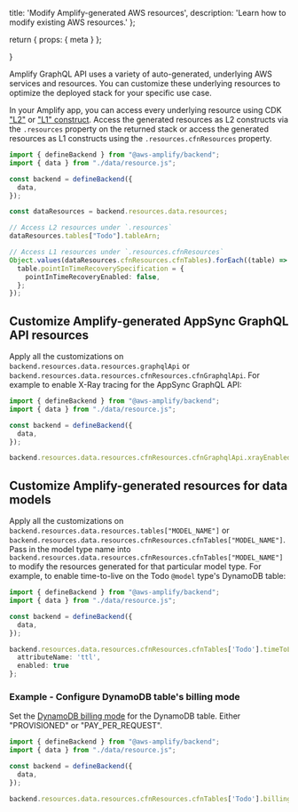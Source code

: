  title: 'Modify Amplify-generated AWS resources',
  description:
    'Learn how to modify existing AWS resources.'
};

  return {
    props: {
      meta
    }
  };

}

Amplify GraphQL API uses a variety of auto-generated, underlying AWS services and resources. You can customize these underlying resources to optimize the deployed stack for your specific use case.


In your Amplify app, you can access every underlying resource using CDK ["L2"](https://docs.aws.amazon.com/cdk/v2/guide/constructs.html#constructs_using) or ["L1" construct](https://docs.aws.amazon.com/cdk/v2/guide/constructs.html#constructs_l1_using). Access the generated resources as L2 constructs via the `.resources` property on the returned stack or access the generated resources as L1 constructs using the `.resources.cfnResources` property.

```ts
import { defineBackend } from "@aws-amplify/backend";
import { data } from "./data/resource.js";

const backend = defineBackend({
  data,
});

const dataResources = backend.resources.data.resources;

// Access L2 resources under `.resources`
dataResources.tables["Todo"].tableArn;

// Access L1 resources under `.resources.cfnResources`
Object.values(dataResources.cfnResources.cfnTables).forEach((table) => {
  table.pointInTimeRecoverySpecification = {
    pointInTimeRecoveryEnabled: false,
  };
});
```

## Customize Amplify-generated AppSync GraphQL API resources


Apply all the customizations on `backend.resources.data.resources.graphqlApi` or `backend.resources.data.resources.cfnResources.cfnGraphqlApi`. For example to enable X-Ray tracing for the AppSync GraphQL API:

```ts
import { defineBackend } from "@aws-amplify/backend";
import { data } from "./data/resource.js";

const backend = defineBackend({
  data,
});

backend.resources.data.resources.cfnResources.cfnGraphqlApi.xrayEnabled = true;
```

## Customize Amplify-generated resources for data models


Apply all the customizations on `backend.resources.data.resources.tables["MODEL_NAME"]` or `backend.resources.data.resources.cfnResources.cfnTables["MODEL_NAME"]`. Pass in the model type name into `backend.resources.data.resources.cfnResources.cfnTables["MODEL_NAME"]` to modify the resources generated for that particular model type. For example, to enable time-to-live on the Todo `@model` type's DynamoDB table:

```ts
import { defineBackend } from "@aws-amplify/backend";
import { data } from "./data/resource.js";

const backend = defineBackend({
  data,
});

backend.resources.data.resources.cfnResources.cfnTables['Todo'].timeToLiveSpecification = {
  attributeName: 'ttl',
  enabled: true
};
```

### Example - Configure DynamoDB table's billing mode

Set the [DynamoDB billing mode](https://docs.aws.amazon.com/AWSCloudFormation/latest/UserGuide/aws-resource-dynamodb-table.html#cfn-dynamodb-table-billingmode) for the DynamoDB table. Either "PROVISIONED" or "PAY_PER_REQUEST".


```ts
import { defineBackend } from "@aws-amplify/backend";
import { data } from "./data/resource.js";

const backend = defineBackend({
  data,
});

backend.resources.data.resources.cfnResources.cfnTables['Todo'].billingMode = 'PAY_PER_REQUEST';
```

